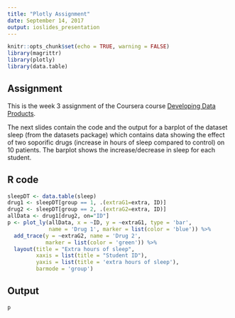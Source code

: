 ```yaml
---
title: "Plotly Assignment"
date: September 14, 2017
output: ioslides_presentation
---
```


```r
knitr::opts_chunk$set(echo = TRUE, warning = FALSE)
library(magrittr)
library(plotly)
library(data.table)
```

## Assignment


This is the week 3 assignment of the Coursera course [Developing Data Products](https://www.coursera.org/learn/data-products/home/welcome).


The next slides contain the code and the output for a barplot of the dataset sleep (from the datasets package) which contains data showing the effect of two soporific drugs (increase in hours of sleep compared to control) on 10 patients. The barplot shows the increase/decrease in sleep for each student.

## R code

```r
sleepDT <- data.table(sleep)
drug1 <- sleepDT[group == 1, .(extraG1=extra, ID)]
drug2 <- sleepDT[group == 2, .(extraG2=extra, ID)]
allData <- drug1[drug2, on="ID"]
p <- plot_ly(allData, x = ~ID, y = ~extraG1, type = 'bar',
             name = 'Drug 1', marker = list(color = 'blue')) %>%
  add_trace(y = ~extraG2, name = 'Drug 2',
            marker = list(color = 'green')) %>%
  layout(title = "Extra hours of sleep",
         xaxis = list(title = "Student ID"),
         yaxis = list(title = 'extra hours of sleep'),
         barmode = 'group')
```

## Output

```r
p
```


